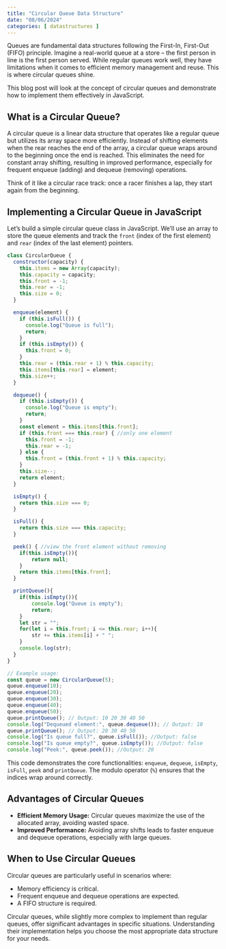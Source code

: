 ```yaml
---
title: "Circular Queue Data Structure"
date: "08/06/2024"
categories: [ datastructures ]
---
```


Queues are fundamental data structures following the First-In, First-Out (FIFO) principle.  Imagine a real-world queue at a store – the first person in line is the first person served.  While regular queues work well, they have limitations when it comes to efficient memory management and reuse. This is where circular queues shine.

This blog post will look at the concept of circular queues and demonstrate how to implement them effectively in JavaScript.

## What is a Circular Queue?

A circular queue is a linear data structure that operates like a regular queue but utilizes its array space more efficiently. Instead of shifting elements when the rear reaches the end of the array, a circular queue wraps around to the beginning once the end is reached.  This eliminates the need for constant array shifting, resulting in improved performance, especially for frequent enqueue (adding) and dequeue (removing) operations.

Think of it like a circular race track: once a racer finishes a lap, they start again from the beginning.

## Implementing a Circular Queue in JavaScript

Let's build a simple circular queue class in JavaScript. We'll use an array to store the queue elements and track the `front` (index of the first element) and `rear` (index of the last element) pointers.


```javascript
class CircularQueue {
  constructor(capacity) {
    this.items = new Array(capacity);
    this.capacity = capacity;
    this.front = -1;
    this.rear = -1;
    this.size = 0;
  }

  enqueue(element) {
    if (this.isFull()) {
      console.log("Queue is full");
      return;
    }
    if (this.isEmpty()) {
      this.front = 0;
    }
    this.rear = (this.rear + 1) % this.capacity;
    this.items[this.rear] = element;
    this.size++;
  }

  dequeue() {
    if (this.isEmpty()) {
      console.log("Queue is empty");
      return;
    }
    const element = this.items[this.front];
    if (this.front === this.rear) { //only one element
      this.front = -1;
      this.rear = -1;
    } else {
      this.front = (this.front + 1) % this.capacity;
    }
    this.size--;
    return element;
  }

  isEmpty() {
    return this.size === 0;
  }

  isFull() {
    return this.size === this.capacity;
  }

  peek() { //view the front element without removing
    if(this.isEmpty()){
        return null;
    }
    return this.items[this.front];
  }

  printQueue(){
    if(this.isEmpty()){
        console.log("Queue is empty");
        return;
    }
    let str = "";
    for(let i = this.front; i <= this.rear; i++){
        str += this.items[i] + " ";
    }
    console.log(str);
  }
}

// Example usage:
const queue = new CircularQueue(5);
queue.enqueue(10);
queue.enqueue(20);
queue.enqueue(30);
queue.enqueue(40);
queue.enqueue(50);
queue.printQueue(); // Output: 10 20 30 40 50
console.log("Dequeued element:", queue.dequeue()); // Output: 10
queue.printQueue(); // Output: 20 30 40 50
console.log("Is queue full?", queue.isFull()); //Output: false
console.log("Is queue empty?", queue.isEmpty()); //Output: false
console.log("Peek:", queue.peek()); //Output: 20

```

This code demonstrates the core functionalities: `enqueue`, `dequeue`, `isEmpty`, `isFull`, `peek` and `printQueue`. The modulo operator (`%`) ensures that the indices wrap around correctly.

## Advantages of Circular Queues

* **Efficient Memory Usage:**  Circular queues maximize the use of the allocated array, avoiding wasted space.
* **Improved Performance:**  Avoiding array shifts leads to faster enqueue and dequeue operations, especially with large queues.

## When to Use Circular Queues

Circular queues are particularly useful in scenarios where:

* Memory efficiency is critical.
* Frequent enqueue and dequeue operations are expected.
* A FIFO structure is required.


Circular queues, while slightly more complex to implement than regular queues, offer significant advantages in specific situations.  Understanding their implementation helps you choose the most appropriate data structure for your needs.


